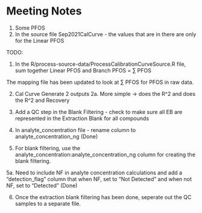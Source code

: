 # Meeting Notes

1. Some PFOS
2. In the source file Sep2021CalCurve - the values that are in there are only for the Linear PFOS

TODO:

1. In the R/process-source-data/ProcessCalibrationCurveSource.R file, sum together Linear PFOS and Branch PFOS = ∑ PFOS

The mapping file has been updated to look at ∑ PFOS for PFOS in raw data.

2. Cal Curve Generate 2 outputs
2a. More simple -> does the R^2 and does the R^2 and Recovery


3. Add a QC step in the Blank Filtering - check to make sure all EB are represented in the Extraction Blank for all compounds

4. In analyte_concentration file - rename column to analyte_concentration_ng (Done)

5. For blank filtering, use the analyte_concentration:analyte_concentration_ng column for creating the blank filtering.

5a. Need to include NF in analyte concentration calculations and add a "detection_flag" column that when NF, set to "Not Detected" and when not NF, set to "Detected" (Done)

6. Once the extraction blank filtering has been done, seperate out the QC samples to a separate file.
